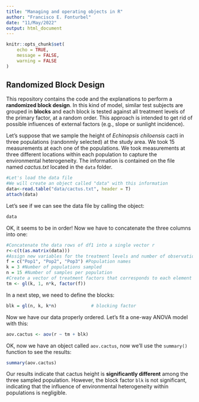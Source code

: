 ```yaml
---
title: "Managing and operating objects in R"
author: "Francisco E. Fonturbel"
date: "11/May/2022"
output: html_document
---
```


```r
knitr::opts_chunk$set(
	echo = TRUE,
	message = FALSE,
	warning = FALSE
)
```

## Randomized Block Design

This repository contains the code and the explanations to perform a **randomized block design**. In this kind of model, similar test subjects are grouped in **blocks** and each block is tested against all treatment levels of the primary factor, at a random order. This approach is intended to get rid of possible infiuences of external factors (e.g., slope or sunlight incidence).

Let's suppose that we sample the height of _Echinopsis chiloensis_ cacti in three populations (randonmly selected) at the study area. We took 15 measurements at each one of the populations. We took measurements at three different locations within each population to capture the environmental heterogeneity. The information is contained on the file named _cactus.txt_ located in the `data` folder.

```r
#Let's load the data file
#We will create an object called "data" with this information
data<-read.table("data/cactus.txt", header = T)
attach(data)
```

Let's see if we can see the data file by calling the object:

```r
data
```

OK, it seems to be in order! Now we have to concatenate the three columns into one:

```r
#Concatenate the data rows of df1 into a single vector r
r<-c(t(as.matrix(data)))
#Assign new variables for the treatment levels and number of observations
f = c("Pop1", "Pop2", "Pop3") #Population names
k = 3 #Number of populations sampled
n = 15 #Number of samples per population
#Create a vector of treatment factors that corresponds to each element of r
tm <- gl(k, 1, n*k, factor(f))
```

In a next step, we need to define the blocks:

```r
blk = gl(n, k, k*n)             # blocking factor
```


Now we have our data properly ordered. Let's fit a one-way ANOVA model with this:

```r
aov.cactus <- aov(r ~ tm + blk)
```

OK, now we have an object called `aov.cactus`, now we'll use the `summary()` function to see the results:

```r
summary(aov.cactus)
```

Our results indicate that cactus height is **significantly different** among the three sampled population. However, the block factor `blk` is not significant, indicating that the influence of environmental heterogeneity within populations is negligible.
